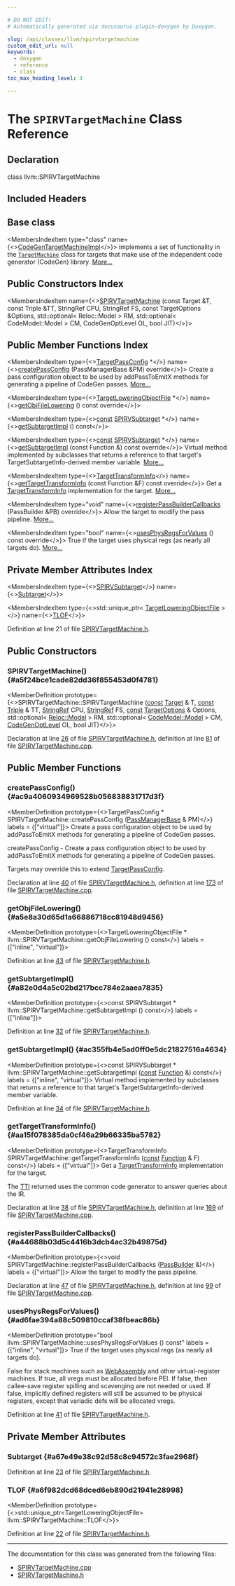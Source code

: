 ```yaml
---

# DO NOT EDIT!
# Automatically generated via docusaurus-plugin-doxygen by Doxygen.

slug: /api/classes/llvm/spirvtargetmachine
custom_edit_url: null
keywords:
  - doxygen
  - reference
  - class
toc_max_heading_level: 3

---
```





# The `SPIRVTargetMachine` Class Reference

<DoxygenPage pluginConfig={pluginConfig}>



## Declaration

<CodeBlock>class llvm::SPIRVTargetMachine</CodeBlock>

## Included Headers

<IncludesList>
<IncludesListItem
  filePath="Target/SPIRV/SPIRVTargetMachine.h"
  permalink="/docs/api/files/lib/lib/target/lib/target/spirv/spirvtargetmachine-h"
  isLocal="true" />
</IncludesList>

## Base class

<MembersIndex>

<MembersIndexItem
  type="class"
  name={<><a href="/docs/api/classes/llvm/codegentargetmachineimpl">CodeGenTargetMachineImpl</a></>}>
implements a set of functionality in the <code><a href="/docs/api/classes/llvm/targetmachine">TargetMachine</a></code> class for targets that make use of the independent code generator (CodeGen) library. <a href="/docs/api/classes/llvm/codegentargetmachineimpl/#details">More...</a>
</MembersIndexItem>

</MembersIndex>

## Public Constructors Index

<MembersIndex>

<MembersIndexItem
  name={<><a href="#a5f24bce1cade82dd36f855453d0f4781">SPIRVTargetMachine</a> (const Target &amp;T, const Triple &amp;TT, StringRef CPU, StringRef FS, const TargetOptions &amp;Options, std::optional&lt; Reloc::Model &gt; RM, std::optional&lt; CodeModel::Model &gt; CM, CodeGenOptLevel OL, bool JIT)</>}>
</MembersIndexItem>

</MembersIndex>

## Public Member Functions Index

<MembersIndex>

<MembersIndexItem
  type={<><a href="/docs/api/classes/llvm/targetpassconfig">TargetPassConfig</a> &#42;</>}
  name={<><a href="#ac9a4060934969528b056838831717d3f">createPassConfig</a> (PassManagerBase &amp;PM) override</>}>
Create a pass configuration object to be used by addPassToEmitX methods for generating a pipeline of CodeGen passes. <a href="#ac9a4060934969528b056838831717d3f">More...</a>
</MembersIndexItem>

<MembersIndexItem
  type={<><a href="/docs/api/classes/llvm/targetloweringobjectfile">TargetLoweringObjectFile</a> &#42;</>}
  name={<><a href="#a5e8a30d65d1a66886718cc81948d9456">getObjFileLowering</a> () const override</>}>
</MembersIndexItem>

<MembersIndexItem
  type={<><a href="/docs/api/files/lib/lib/target/lib/target/aarch64/aarch64promoteconstant-cpp/#a90f8350fecae261c25be85d38b451bff">const</a> <a href="/docs/api/classes/llvm/spirvsubtarget">SPIRVSubtarget</a> &#42;</>}
  name={<><a href="#a82e0d4a5c02bd217bcc784e2aaea7835">getSubtargetImpl</a> () const</>}>
</MembersIndexItem>

<MembersIndexItem
  type={<><a href="/docs/api/files/lib/lib/target/lib/target/aarch64/aarch64promoteconstant-cpp/#a90f8350fecae261c25be85d38b451bff">const</a> <a href="/docs/api/classes/llvm/spirvsubtarget">SPIRVSubtarget</a> &#42;</>}
  name={<><a href="#ac355fb4e5ad0ff0e5dc21827516a4634">getSubtargetImpl</a> (const Function &amp;) const override</>}>
Virtual method implemented by subclasses that returns a reference to that target&#39;s TargetSubtargetInfo-derived member variable. <a href="#ac355fb4e5ad0ff0e5dc21827516a4634">More...</a>
</MembersIndexItem>

<MembersIndexItem
  type={<><a href="/docs/api/classes/llvm/targettransforminfo">TargetTransformInfo</a></>}
  name={<><a href="#aa15f078385da0cf46a29b66335ba5782">getTargetTransformInfo</a> (const Function &amp;F) const override</>}>
Get a <a href="/docs/api/classes/llvm/targettransforminfo">TargetTransformInfo</a> implementation for the target. <a href="#aa15f078385da0cf46a29b66335ba5782">More...</a>
</MembersIndexItem>

<MembersIndexItem
  type="void"
  name={<><a href="#a44688b03d5c4416b3dcb4ac32b49875d">registerPassBuilderCallbacks</a> (PassBuilder &amp;PB) override</>}>
Allow the target to modify the pass pipeline. <a href="#a44688b03d5c4416b3dcb4ac32b49875d">More...</a>
</MembersIndexItem>

<MembersIndexItem
  type="bool"
  name={<><a href="#ad6fae394a88c509810ccaf38fbeac86b">usesPhysRegsForValues</a> () const override</>}>
True if the target uses physical regs (as nearly all targets do). <a href="#ad6fae394a88c509810ccaf38fbeac86b">More...</a>
</MembersIndexItem>

</MembersIndex>

## Private Member Attributes Index

<MembersIndex>

<MembersIndexItem
  type={<><a href="/docs/api/classes/llvm/spirvsubtarget">SPIRVSubtarget</a></>}
  name={<><a href="#a67e49e38c92d58c8c94572c3fae2968f">Subtarget</a></>}>
</MembersIndexItem>

<MembersIndexItem
  type={<>std::unique&#95;ptr&lt; <a href="/docs/api/classes/llvm/targetloweringobjectfile">TargetLoweringObjectFile</a> &gt;</>}
  name={<><a href="#a6f982dcd68dced6eb890d21941e28998">TLOF</a></>}>
</MembersIndexItem>

</MembersIndex>


Definition at line 21 of file <a href="/docs/api/files/lib/lib/target/lib/target/spirv/spirvtargetmachine-h">SPIRVTargetMachine.h</a>.

<SectionDefinition>

## Public Constructors

### SPIRVTargetMachine() {#a5f24bce1cade82dd36f855453d0f4781}

<MemberDefinition
  prototype={<>SPIRVTargetMachine::SPIRVTargetMachine (<a href="/docs/api/files/lib/lib/target/lib/target/aarch64/aarch64promoteconstant-cpp/#a90f8350fecae261c25be85d38b451bff">const</a> <a href="/docs/api/classes/llvm/target">Target</a> &amp; T, <a href="/docs/api/files/lib/lib/target/lib/target/aarch64/aarch64promoteconstant-cpp/#a90f8350fecae261c25be85d38b451bff">const</a> <a href="/docs/api/classes/llvm/triple">Triple</a> &amp; TT, <a href="/docs/api/classes/llvm/stringref">StringRef</a> CPU, <a href="/docs/api/classes/llvm/stringref">StringRef</a> FS, <a href="/docs/api/files/lib/lib/target/lib/target/aarch64/aarch64promoteconstant-cpp/#a90f8350fecae261c25be85d38b451bff">const</a> <a href="/docs/api/classes/llvm/targetoptions">TargetOptions</a> &amp; Options, std::optional&lt; <a href="/docs/api/namespaces/llvm/reloc/#af59f6dc86e80aaf56f1afd155eebf568">Reloc::Model</a> &gt; RM, std::optional&lt; <a href="/docs/api/namespaces/llvm/codemodel/#afc59396a9e5809fc92938e203d91a8df">CodeModel::Model</a> &gt; CM, <a href="/docs/api/namespaces/llvm/#a8ec1bf8d7b792ca9fac56f8514db18d2">CodeGenOptLevel</a> OL, bool JIT)</>}>

Declaration at line <a href="/docs/api/files/lib/lib/target/lib/target/spirv/spirvtargetmachine-h/#l00026">26</a> of file <a href="/docs/api/files/lib/lib/target/lib/target/spirv/spirvtargetmachine-h">SPIRVTargetMachine.h</a>, definition at line <a href="/docs/api/files/lib/lib/target/lib/target/spirv/spirvtargetmachine-cpp/#l00081">81</a> of file <a href="/docs/api/files/lib/lib/target/lib/target/spirv/spirvtargetmachine-cpp">SPIRVTargetMachine.cpp</a>.
</MemberDefinition>

</SectionDefinition>

<SectionDefinition>

## Public Member Functions

### createPassConfig() {#ac9a4060934969528b056838831717d3f}

<MemberDefinition
  prototype={<>TargetPassConfig &#42; SPIRVTargetMachine::createPassConfig (<a href="/docs/api/classes/llvm/legacy/passmanagerbase">PassManagerBase</a> &amp; PM)</>}
  labels = {["virtual"]}>
Create a pass configuration object to be used by addPassToEmitX methods for generating a pipeline of CodeGen passes.

createPassConfig - Create a pass configuration object to be used by addPassToEmitX methods for generating a pipeline of CodeGen passes.

Targets may override this to extend <a href="/docs/api/classes/llvm/targetpassconfig">TargetPassConfig</a>.

Declaration at line <a href="/docs/api/files/lib/lib/target/lib/target/spirv/spirvtargetmachine-h/#l00040">40</a> of file <a href="/docs/api/files/lib/lib/target/lib/target/spirv/spirvtargetmachine-h">SPIRVTargetMachine.h</a>, definition at line <a href="/docs/api/files/lib/lib/target/lib/target/spirv/spirvtargetmachine-cpp/#l00173">173</a> of file <a href="/docs/api/files/lib/lib/target/lib/target/spirv/spirvtargetmachine-cpp">SPIRVTargetMachine.cpp</a>.
</MemberDefinition>

### getObjFileLowering() {#a5e8a30d65d1a66886718cc81948d9456}

<MemberDefinition
  prototype={<>TargetLoweringObjectFile &#42; llvm::SPIRVTargetMachine::getObjFileLowering () const</>}
  labels = {["inline", "virtual"]}>

Definition at line <a href="/docs/api/files/lib/lib/target/lib/target/spirv/spirvtargetmachine-h/#l00043">43</a> of file <a href="/docs/api/files/lib/lib/target/lib/target/spirv/spirvtargetmachine-h">SPIRVTargetMachine.h</a>.
</MemberDefinition>

### getSubtargetImpl() {#a82e0d4a5c02bd217bcc784e2aaea7835}

<MemberDefinition
  prototype={<>const SPIRVSubtarget &#42; llvm::SPIRVTargetMachine::getSubtargetImpl () const</>}
  labels = {["inline"]}>

Definition at line <a href="/docs/api/files/lib/lib/target/lib/target/spirv/spirvtargetmachine-h/#l00032">32</a> of file <a href="/docs/api/files/lib/lib/target/lib/target/spirv/spirvtargetmachine-h">SPIRVTargetMachine.h</a>.
</MemberDefinition>

### getSubtargetImpl() {#ac355fb4e5ad0ff0e5dc21827516a4634}

<MemberDefinition
  prototype={<>const SPIRVSubtarget &#42; llvm::SPIRVTargetMachine::getSubtargetImpl (<a href="/docs/api/files/lib/lib/target/lib/target/aarch64/aarch64promoteconstant-cpp/#a90f8350fecae261c25be85d38b451bff">const</a> <a href="/docs/api/classes/llvm/function">Function</a> &amp;) const</>}
  labels = {["inline", "virtual"]}>
Virtual method implemented by subclasses that returns a reference to that target&#39;s TargetSubtargetInfo-derived member variable.

Definition at line <a href="/docs/api/files/lib/lib/target/lib/target/spirv/spirvtargetmachine-h/#l00034">34</a> of file <a href="/docs/api/files/lib/lib/target/lib/target/spirv/spirvtargetmachine-h">SPIRVTargetMachine.h</a>.
</MemberDefinition>

### getTargetTransformInfo() {#aa15f078385da0cf46a29b66335ba5782}

<MemberDefinition
  prototype={<>TargetTransformInfo SPIRVTargetMachine::getTargetTransformInfo (<a href="/docs/api/files/lib/lib/target/lib/target/aarch64/aarch64promoteconstant-cpp/#a90f8350fecae261c25be85d38b451bff">const</a> <a href="/docs/api/classes/llvm/function">Function</a> &amp; F) const</>}
  labels = {["virtual"]}>
Get a <a href="/docs/api/classes/llvm/targettransforminfo">TargetTransformInfo</a> implementation for the target.

The <a href="/docs/api/namespaces/llvm/#aa0d69e81725c10fa5407f0bf34462068">TTI</a> returned uses the common code generator to answer queries about the IR.

Declaration at line <a href="/docs/api/files/lib/lib/target/lib/target/spirv/spirvtargetmachine-h/#l00038">38</a> of file <a href="/docs/api/files/lib/lib/target/lib/target/spirv/spirvtargetmachine-h">SPIRVTargetMachine.h</a>, definition at line <a href="/docs/api/files/lib/lib/target/lib/target/spirv/spirvtargetmachine-cpp/#l00169">169</a> of file <a href="/docs/api/files/lib/lib/target/lib/target/spirv/spirvtargetmachine-cpp">SPIRVTargetMachine.cpp</a>.
</MemberDefinition>

### registerPassBuilderCallbacks() {#a44688b03d5c4416b3dcb4ac32b49875d}

<MemberDefinition
  prototype={<>void SPIRVTargetMachine::registerPassBuilderCallbacks (<a href="/docs/api/classes/llvm/passbuilder">PassBuilder</a> &amp;)</>}
  labels = {["virtual"]}>
Allow the target to modify the pass pipeline.

Declaration at line <a href="/docs/api/files/lib/lib/target/lib/target/spirv/spirvtargetmachine-h/#l00047">47</a> of file <a href="/docs/api/files/lib/lib/target/lib/target/spirv/spirvtargetmachine-h">SPIRVTargetMachine.h</a>, definition at line <a href="/docs/api/files/lib/lib/target/lib/target/spirv/spirvtargetmachine-cpp/#l00099">99</a> of file <a href="/docs/api/files/lib/lib/target/lib/target/spirv/spirvtargetmachine-cpp">SPIRVTargetMachine.cpp</a>.
</MemberDefinition>

### usesPhysRegsForValues() {#ad6fae394a88c509810ccaf38fbeac86b}

<MemberDefinition
  prototype="bool llvm::SPIRVTargetMachine::usesPhysRegsForValues () const"
  labels = {["inline", "virtual"]}>
True if the target uses physical regs (as nearly all targets do).

False for stack machines such as <a href="/docs/api/namespaces/llvm/webassembly">WebAssembly</a> and other virtual-register machines. If true, all vregs must be allocated before PEI. If false, then callee-save register spilling and scavenging are not needed or used. If false, implicitly defined registers will still be assumed to be physical registers, except that variadic defs will be allocated vregs.

Definition at line <a href="/docs/api/files/lib/lib/target/lib/target/spirv/spirvtargetmachine-h/#l00041">41</a> of file <a href="/docs/api/files/lib/lib/target/lib/target/spirv/spirvtargetmachine-h">SPIRVTargetMachine.h</a>.
</MemberDefinition>

</SectionDefinition>

<SectionDefinition>

## Private Member Attributes

### Subtarget {#a67e49e38c92d58c8c94572c3fae2968f}

<MemberDefinition
  prototype="SPIRVSubtarget llvm::SPIRVTargetMachine::Subtarget">

Definition at line <a href="/docs/api/files/lib/lib/target/lib/target/spirv/spirvtargetmachine-h/#l00023">23</a> of file <a href="/docs/api/files/lib/lib/target/lib/target/spirv/spirvtargetmachine-h">SPIRVTargetMachine.h</a>.
</MemberDefinition>

### TLOF {#a6f982dcd68dced6eb890d21941e28998}

<MemberDefinition
  prototype={<>std::unique&#95;ptr&lt;TargetLoweringObjectFile&gt; llvm::SPIRVTargetMachine::TLOF</>}>

Definition at line <a href="/docs/api/files/lib/lib/target/lib/target/spirv/spirvtargetmachine-h/#l00022">22</a> of file <a href="/docs/api/files/lib/lib/target/lib/target/spirv/spirvtargetmachine-h">SPIRVTargetMachine.h</a>.
</MemberDefinition>

</SectionDefinition>

<hr/>

The documentation for this class was generated from the following files:

<ul>
<li><a href="/docs/api/files/lib/lib/target/lib/target/spirv/spirvtargetmachine-cpp">SPIRVTargetMachine.cpp</a></li>
<li><a href="/docs/api/files/lib/lib/target/lib/target/spirv/spirvtargetmachine-h">SPIRVTargetMachine.h</a></li>
</ul>

</DoxygenPage>
